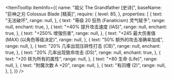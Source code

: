 
<ItemTooltip
  itemInfo={{
    name: "祖父 The Grandfather [史诗]",
    baseName: "巨神之刃 Colossus Blade [精英]",
    require: {
      level: 85,
    },
    properties: [
      {
        text: "无法破坏",
        range: null,
      },
      {
        text: "等级 20 狂热 (Fanaticism) 灵气赋予",
        range: null,
        enchant: true,
      },
      {
        text: "+40% 提升攻击速度 (IAS)",
        range: null,
        enchant: true,
      },
      {
        text: "+250% 增强伤害",
        range: null,
      },
      {
        text: "+245 最大伤害值 (MAX) (以角色等级决定)",
        range: null,
      },
      {
        text: "50% 额外的攻击准确率加成",
        range: null,
      },
      {
        text: "20% 几率出现压碎性打击 (CB)",
        range: null,
        enchant: true,
      },
      {
        text: "20% 几率出现致命攻击 (DS)",
        range: null,
        enchant: true,
      },
      {
        text: "+20 转为所有的属性",
        range: null,
      },
      {
        text: "+80 生命 (Life)",
        range: null,
      },
      {
        text: "附魔次数 A +20",
        range: null,
      },
      {
        text: "有凹槽 (2)",
        range: null,
      },
    ],
  }}
/>
